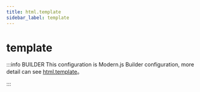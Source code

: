 ```yaml
---
title: html.template
sidebar_label: template
---
```

# template

:::info BUILDER
This configuration is Modern.js Builder configuration, more detail can see [html.template](https://modernjs.dev/builder/en/api/config-html.html#html-template)。

:::


<Main />
